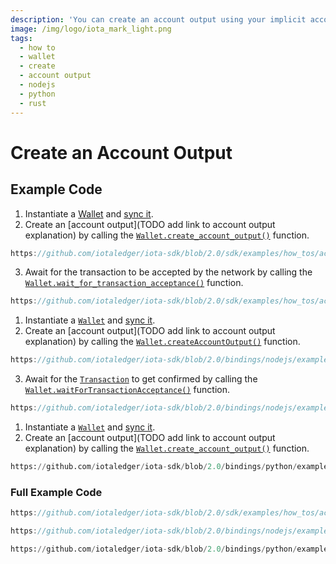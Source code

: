 ```yaml
---
description: 'You can create an account output using your implicit account creation address'
image: /img/logo/iota_mark_light.png
tags:
  - how to
  - wallet
  - create
  - account output
  - nodejs
  - python
  - rust
---
```


# Create an Account Output

## Example Code

<Tabs groupId="language" queryString>
<TabItem value="rust" label="Rust">

1. Instantiate a [Wallet](file:///home/lucas/Documents/IOTA/iota-sdk/target/doc/iota_sdk/wallet/core/struct.Wallet.html) and [sync it](../wallet/check-balance.mdx).
2. Create an [account output](TODO add link to account output explanation) by calling the [`Wallet.create_account_output()`](file:///home/lucas/Documents/IOTA/iota-sdk/target/doc/iota_sdk/wallet/core/struct.Wallet.html#method.create_account_output) function.

<div className={'hide-code-block-extras'}>

```rust reference
https://github.com/iotaledger/iota-sdk/blob/2.0/sdk/examples/how_tos/account_output/create.rs#L43
```

</div>

3. Await for the transaction to be accepted by the network by calling the [`Wallet.wait_for_transaction_acceptance()`](file:///home/lucas/Documents/IOTA/iota-sdk/target/doc/iota_sdk/wallet/core/struct.Wallet.html#method.wait_for_transaction_acceptance) function.

<div className={'hide-code-block-extras'}>

```rust reference
https://github.com/iotaledger/iota-sdk/blob/2.0/sdk/examples/how_tos/account_output/create.rs#L46-L48
```

</div>

</TabItem>
<TabItem value="typescript-node" label="Typescript (Node.js)">

1. Instantiate a [`Wallet`](http://localhost:3000/iota-sdk/2.0/references/nodejs/classes/Wallet) and [sync it](../wallet/check-balance.mdx).
2. Create an [account output](TODO add link to account output explanation) by calling the [`Wallet.createAccountOutput()`](http://localhost:3000/iota-sdk/2.0/references/nodejs/classes/Wallet/#createaccountoutput) function.

<div className={'hide-code-block-extras'}>

```typescript reference
https://github.com/iotaledger/iota-sdk/blob/2.0/bindings/nodejs/examples/how_tos/account_output/create.ts#L48
```

</div>

3. Await for the [`Transaction`](../../references/nodejs/classes/Transaction.md) to get confirmed by calling the
[`Wallet.waitForTransactionAcceptance()`](../../references/nodejs/classes/Wallet.md#waitfortransactionacceptance)
function.

<div className={'hide-code-block-extras'}>

```typescript reference
https://github.com/iotaledger/iota-sdk/blob/2.0/bindings/nodejs/examples/how_tos/account_output/create.ts#L52
```

</div>

</TabItem>
<TabItem value="python" label="Python">

1. Instantiate a [`Wallet`](http://localhost:3000/iota-sdk/2.0/references/python/iota_sdk/wallet/) and [sync it](../wallet/check-balance.mdx).
2. Create an [account output](TODO add link to account output explanation) by calling the [`Wallet.create_account_output()`](file:///home/lucas/Documents/IOTA/iota-sdk/target/doc/iota_sdk/wallet/core/struct.Wallet.html#method.create_account_output) function.

<div className={'hide-code-block-extras'}>

```python reference
https://github.com/iotaledger/iota-sdk/blob/2.0/bindings/python/examples/how_tos/account_output/create.py#L24
```

</div>

</TabItem>
</Tabs>

### Full Example Code

<Tabs groupId="language" queryString>
<TabItem value="rust" label="Rust">

```rust reference
https://github.com/iotaledger/iota-sdk/blob/2.0/sdk/examples/how_tos/account_output/create.rs
```

</TabItem>
<TabItem value="typescript-node" label="Typescript (Node.js)">

```typescript reference
https://github.com/iotaledger/iota-sdk/blob/2.0/bindings/nodejs/examples/how_tos/account_output/create.ts
```

</TabItem>
<TabItem value="python" label="Python">

```python reference
https://github.com/iotaledger/iota-sdk/blob/2.0/bindings/python/examples/how_tos/account_output/create.py
```

</TabItem>
</Tabs>
